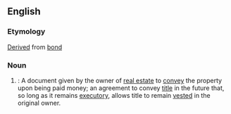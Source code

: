==English==

===Etymology===
[[derived|Derived]] from [[bond]]

===Noun===
{{en-noun|bonds for deeds}}

# {{lb|en|legal}}: A document given by the owner of [[real estate]] to [[convey]] the property upon being paid money; an agreement to convey [[title]] in the future that, so long as it remains [[executory]], allows title to remain [[vested]] in the original owner.